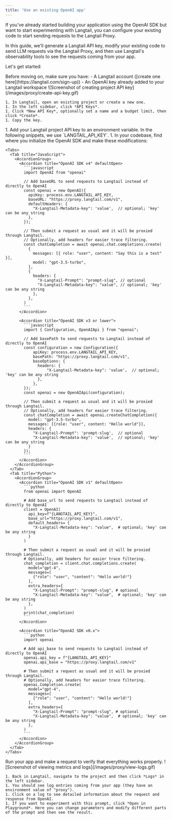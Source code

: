 ```yaml
---
title: 'Use an existing OpenAI app'
---
```


If you've already started building your application using the OpenAI SDK but want to start experimenting with Langtail, you can configure your existing code to start sending requests to the Langtail Proxy.

In this guide, we'll generate a Langtail API key, modify your existing code to send LLM requests via the Langtail Proxy, and then use Langtail's observability tools to see the requests coming from your app.

Let's get started:

<Steps>
  <Step title="Prerequisites">
    Before moving on, make sure you have:
    - A Langtail account ([create one here](https://langtail.com/sign-up))
    - An OpenAI key already added to your Langtail workspace
  </Step>
  <Step title="Generate a project API key">
    ![Screenshot of creating project API key](/images/proxy/create-api-key.gif)

    1. In Langtail, open an existing project or create a new one.
    1. In the left sidebar, click *API Keys*.
    1. Click *New API Key*, optionally set a name and a budget limit, then click *Create*.
    1. Copy the key.
  </Step>
  <Step title="Modify your code to use the Langtail Proxy">
    1. Add your Langtail project API key to an environment variable. In the following snippets, we use `LANGTAIL_API_KEY`.
    1. In your codebase, find where you initialize the OpenAI SDK and make these modifications:

    <Tabs>
      <Tab title="JavaScript">
        <AccordionGroup>
          <Accordion title="OpenAI SDK v4" defaultOpen>
            ```javascript
            import OpenAI from "openai"

            // Add baseURL to send requests to Langtail instead of directly to OpenAI
            const openai = new OpenAI({
              apiKey: process.env.LANGTAIL_API_KEY,
              baseURL: "https://proxy.langtail.com/v1",
              defaultHeaders: {
                "X-Langtail-Metadata-key": 'value',  // optional; 'key' can be any string
              },
            });

            // Then submit a request as usual and it will be proxied through Langtail.
            // Optionally, add headers for easier trace filtering.
            const chatCompletion = await openai.chat.completions.create(
              {
                messages: [{ role: "user", content: "Say this is a test" }],
                model: "gpt-3.5-turbo",
              },
              {
                headers: {
                  "X-Langtail-Prompt": "prompt-slug", // optional
                  "X-Langtail-Metadata-key": "value", // optional; 'key' can be any string
                },
              },
            )
            ```
          </Accordion>

          <Accordion title="OpenAI SDK v3 or lower">
            ```javascript
            import { Configuration, OpenAIApi } from "openai";

            // Add basePath to send requests to Langtail instead of directly to OpenAI
            const configuration = new Configuration({
                apiKey: process.env.LANGTAIL_API_KEY,
                basePath: "https://proxy.langtail.com/v1",
                baseOptions: {
                  headers: {
                      "X-Langtail-Metadata-key": 'value',  // optional; 'key' can be any string
                  },
                },
            });
            const openai = new OpenAIApi(configuration);

            // Then submit a request as usual and it will be proxied through Langtail.
            // Optionally, add headers for easier trace filtering.
            const chatCompletion = await openai.createChatCompletion({
              model: "gpt-3.5-turbo",
              messages: [{role: "user", content: "Hello world"}],
              headers: {
                "X-Langtail-Prompt": 'prompt-slug',  // optional
                "X-Langtail-Metadata-key": 'value',  // optional; 'key' can be any string
              }
            });
            ```
          </Accordion>
        </AccordionGroup>
      </Tab>
      <Tab title="Python">
        <AccordionGroup>
          <Accordion title="OpenAI SDK v1" defaultOpen>
            ```python
            from openai import OpenAI

            # Add base_url to send requests to Langtail instead of directly to OpenAI
            client = OpenAI(
              api_key=f"{LANGTAIL_API_KEY}",
              base_url="https://proxy.langtail.com/v1",
              default_headers= {
                "X-Langtail-Metadata-key": "value",  # optional; 'key' can be any string
              }
            )

            # Then submit a request as usual and it will be proxied through Langtail.
            # Optionally, add headers for easier trace filtering.
            chat_completion = client.chat.completions.create(
              model="gpt-4",
              messages=[
                {"role": "user", "content": "Hello world!"}
              ],
              extra_headers={
                "X-Langtail-Prompt": "prompt-slug", # optional
                "X-Langtail-Metadata-key": "value",  # optional; 'key' can be any string
              },
            )
            print(chat_completion)
            ```
          </Accordion>

          <Accordion title="OpenAI SDK v0.x">
            ```python
            import openai

            # Add api_base to send requests to Langtail instead of directly to OpenAI
            openai.api_key = f"{LANGTAIL_API_KEY}"
            openai.api_base = "https://proxy.langtail.com/v1"

            # Then submit a request as usual and it will be proxied through Langtail.
            # Optionally, add headers for easier trace filtering.
            openai.Completion.create(
              model="gpt-4",
              messages=[
                {"role": "user", "content": "Hello world!"}
              ],
              extra_headers={
                "X-Langtail-Prompt": "prompt-slug", # optional
                "X-Langtail-Metadata-key": "value",  # optional; 'key' can be any string
              },
            )
            ```
          </Accordion>
        </AccordionGroup>
      </Tab>
    </Tabs>
  </Step>
  <Step title="Test it out">
    Run your app and make a request to verify that everything works properly.
  </Step>
  <Step title="Observe metrics and logs">
  ![Screenshot of viewing metrics and logs](/images/proxy/view-logs.gif)

    1. Back in Langtail, navigate to the project and then click *Logs* in the left sidebar.
    1. You should see log entries coming from your app (they have an environment value of "proxy").
    1. Click on a log to see detailed information about the request and response from OpenAI.
    1. If you want to experiment with this prompt, click *Open in Playground*. Here you can change parameters and modify different parts of the prompt and then see the result.
  </Step>
</Steps>
